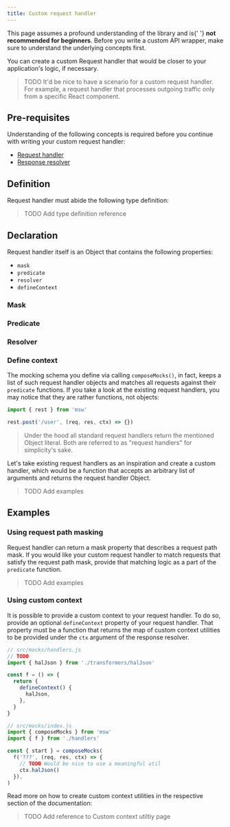 ```yaml
---
title: Custom request handler
---
```


<Hint mode="warning">
  This page assumes a profound understanding of the library and is{' '}
  <strong>not recommended for beginners</strong>. Before you write a custom API
  wrapper, make sure to understand the underlying concepts first.
</Hint>

You can create a custom Request handler that would be closer to your application's logic, if necessary.

> TODO It'd be nice to have a scenario for a custom request handler. For example, a request handler that processes outgoing traffic only from a specific React component.

## Pre-requisites

Understanding of the following concepts is required before you continue with writing your custom request handler:

- [Request handler](/docs/basics/request-handler)
- [Response resolver](/docs/basics/response-resolver)

## Definition

Request handler must abide the following type definition:

> TODO Add type definition reference

## Declaration

Request handler itself is an Object that contains the following properties:

- `mask`
- `predicate`
- `resolver`
- `defineContext`

### Mask

### Predicate

### Resolver

### Define context

The mocking schema you define via calling `composeMocks()`, in fact, keeps a list of such request handler objects and matches all requests against their `predicate` functions. If you take a look at the existing request handlers, you may notice that they are rather functions, not objects:

```js
import { rest } from 'msw'

rest.post('/user', (req, res, ctx) => {})
```

> Under the hood all standard request handlers return the mentioned Object literal. Both are referred to as "request handlers" for simplicity's sake.

Let's take existing request handlers as an inspiration and create a custom handler, which would be a function that accepts an arbitrary list of arguments and returns the request handler Object.

> TODO Add examples

## Examples

### Using request path masking

Request handler can return a mask property that describes a request path mask. If you would like your custom request handler to match requests that satisfy the request path mask, provide that matching logic as a part of the `predicate` function.

> TODO Add examples

### Using custom context

It is possible to provide a custom context to your request handler. To do so, provide an optional `defineContext` property of your request handler. That property must be a function that returns the map of custom context utilities to be provided under the `ctx` argument of the response resolver.

```js
// src/mocks/handlers.js
// TODO
import { halJson } from './transformers/halJson'

const f = () => {
  return {
    defineContext() {
      halJson,
    },
  }
}
```

```js
// src/mocks/index.js
import { composeMocks } from 'msw'
import { f } from './handlers'

const { start } = composeMocks(
  f('???', (req, res, ctx) => {
    // TODO Would be nice to use a meaningful util
    ctx.halJson()
  }),
)
```

Read more on how to create custom context utilities in the respective section of the documentation:

> TODO Add reference to Custom context utiltiy page
